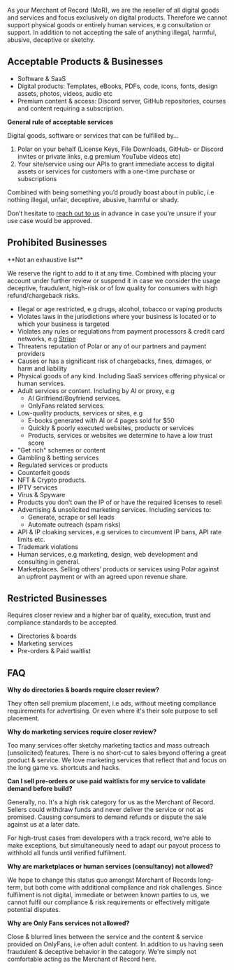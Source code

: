 As your Merchant of Record (MoR), we are the reseller of all digital goods and
services and focus exclusively on digital products. Therefore we cannot support
physical goods or entirely human services, e.g consultation or support. In
addition to not accepting the sale of anything illegal, harmful, abusive,
deceptive or sketchy.

## Acceptable Products & Businesses

* Software & SaaS
* Digital products: Templates, eBooks, PDFs, code, icons, fonts, design assets, photos, videos, audio etc
* Premium content & access: Discord server, GitHub repositories, courses and content requiring a subscription.

**General rule of acceptable services**

Digital goods, software or services that can be fulfilled by…

1. Polar on your behalf (License Keys, File Downloads, GitHub- or Discord invites or private links, e.g premium YouTube videos etc)
2. Your site/service using our APIs to grant immediate access to digital assets
or services for customers with a one-time purchase or subscriptions

Combined with being something you’d proudly boast about in public, i.e nothing illegal, unfair, deceptive, abusive, harmful or shady.

Don’t hesitate to [reach out to us](/support) in advance in case you’re unsure if your use case would be approved.


## Prohibited Businesses

<Note>
**Not an exhaustive list**

We reserve the right to add to it at any time. Combined with placing your
account under further review or suspend it in case we consider the usage
deceptive, fraudulent, high-risk or of low quality for consumers with high
refund/chargeback risks.
</Note>


* Illegal or age restricted, e.g drugs, alcohol, tobacco or vaping products
* Violates laws in the jurisdictions where your business is located or to which your business is targeted
* Violates any rules or regulations from payment processors & credit card networks, e.g [Stripe](https://stripe.com/en-se/legal/restricted-businesses)
* Threatens reputation of Polar or any of our partners and payment providers
* Causes or has a significant risk of chargebacks, fines, damages, or harm and liability
* Physical goods of any kind. Including SaaS services offering physical or human services.
* Adult services or content. Including by AI or proxy, e.g
  * AI Girlfriend/Boyfriend services.
  * OnlyFans related services.
* Low-quality products, services or sites, e.g
  * E-books generated with AI or 4 pages sold for $50
  * Quickly & poorly executed websites, products or services
  * Products, services or websites we determine to have a low trust score
* "Get rich" schemes or content
* Gambling & betting services
* Regulated services or products
* Counterfeit goods
* NFT & Crypto products.
* IPTV services
* Virus & Spyware
* Products you don’t own the IP of or have the required licenses to resell
* Advertising & unsolicited marketing services. Including services to:
  * Generate, scrape or sell leads
  * Automate outreach (spam risks)
* API & IP cloaking services, e.g services to circumvent IP bans, API rate limits etc.
* Trademark violations
* Human services, e.g marketing, design, web development and consulting in general.
* Marketplaces. Selling others’ products or services using Polar against an upfront payment or with an agreed upon revenue share.

## Restricted Businesses

Requires closer review and a higher bar of quality, execution, trust and compliance
standards to be accepted.

* Directories & boards
* Marketing services
* Pre-orders & Paid waitlist

## FAQ

**Why do directories & boards require closer review?**

They often sell premium placement, i.e ads, without meeting compliance
requirements for advertising. Or even where it's their sole purpose to sell
placement.

**Why do marketing services require closer review?**

Too many services offer sketchy marketing tactics and mass outreach
(unsolicited) features. There is no short-cut to sales beyond offering a great
product & service. We love marketing services that reflect that and focus on the
long game vs. shortcuts and hacks.

**Can I sell pre-orders or use paid waitlists for my service to validate demand
before build?**

Generally, no. It's a high risk category for us as the Merchant of Record.
Sellers could withdraw funds and never deliver the service or not as promised.
Causing consumers to demand refunds or dispute the sale against us at a later
date.

For high-trust cases from developers with a track record, we're able to make
exceptions, but simultaneously need to adapt our payout process to withhold all
funds until verified fulfilment.

**Why are marketplaces or human services (consultancy) not allowed?**

We hope to change this status quo amongst Merchant of Records long-term, but
both come with additional compliance and risk challenges. Since fulfilment is
not digital, immediate or between known parties to us, we cannot fulfil our
compliance & risk requirements or effectively mitigate potential disputes.


**Why are Only Fans services not allowed?**

Close & blurred lines between the service and the content & service provided on
OnlyFans, i.e often adult content. In addition to us having seen
fraudulent & deceptive behavior in the category. We're simply not comfortable
acting as the Merchant of Record here.

